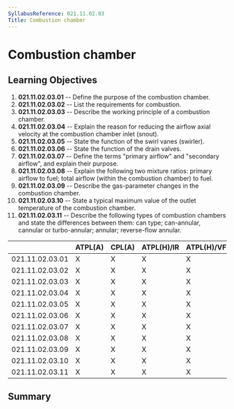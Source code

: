 ```yaml
---
SyllabusReference: 021.11.02.03
Title: Combustion chamber
---
```


# Combustion chamber

## Learning Objectives

1.  **021.11.02.03.01** -- Define the purpose of the combustion chamber.
2.  **021.11.02.03.02** -- List the requirements for combustion.
3.  **021.11.02.03.03** -- Describe the working principle of a combustion
    chamber.
4.  **021.11.02.03.04** -- Explain the reason for reducing the airflow axial
    velocity at the combustion chamber inlet (snout).
5.  **021.11.02.03.05** -- State the function of the swirl vanes (swirler).
6.  **021.11.02.03.06** -- State the function of the drain valves.
7.  **021.11.02.03.07** -- Define the terms "primary airflow" and "secondary
    airflow", and explain their purpose.
8.  **021.11.02.03.08** -- Explain the following two mixture ratios: primary
    airflow to fuel; total airflow (within the combustion chamber) to fuel.
9.  **021.11.02.03.09** -- Describe the gas-parameter changes in the combustion
    chamber.
10. **021.11.02.03.10** -- State a typical maximum value of the outlet
    temperature of the combustion chamber.
11. **021.11.02.03.11** -- Describe the following types of combustion chambers
    and state the differences between them: can type; can-annular, cannular or
    turbo-annular; annular; reverse-flow annular.

|                 | ATPL(A) | CPL(A) | ATPL(H)/IR | ATPL(H)/VFR | CPL(H) | IR  | CBIR(A) |
| --------------- | ------- | ------ | ---------- | ----------- | ------ | --- | ------- |
| 021.11.02.03.01 | X       | X      | X          | X           | X      |     |         |
| 021.11.02.03.02 | X       | X      | X          | X           | X      |     |         |
| 021.11.02.03.03 | X       | X      | X          | X           | X      |     |         |
| 021.11.02.03.04 | X       | X      | X          | X           | X      |     |         |
| 021.11.02.03.05 | X       | X      | X          | X           | X      |     |         |
| 021.11.02.03.06 | X       | X      | X          | X           | X      |     |         |
| 021.11.02.03.07 | X       | X      | X          | X           | X      |     |         |
| 021.11.02.03.08 | X       | X      | X          | X           | X      |     |         |
| 021.11.02.03.09 | X       | X      | X          | X           | X      |     |         |
| 021.11.02.03.10 | X       | X      | X          | X           | X      |     |         |
| 021.11.02.03.11 | X       | X      | X          | X           | X      |     |         |

## Summary
